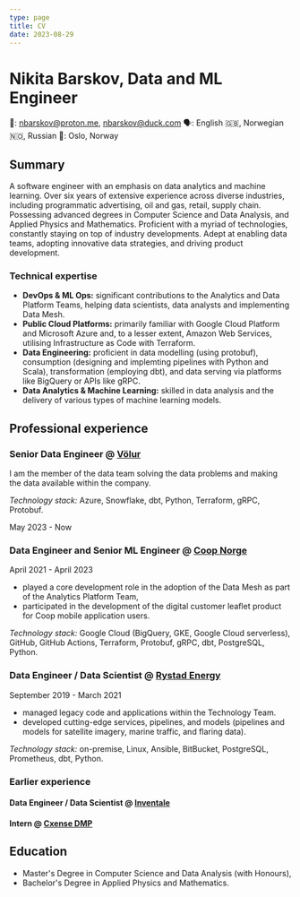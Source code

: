 ```yaml
---
type: page
title: CV
date: 2023-08-29
---
```


# Nikita Barskov, Data and ML Engineer

📧: [nbarskov@proton.me](mailto:nbarskov@proton.me),  [nbarskov@duck.com](mailto:nbarskov@duck.com)
🗣️: English 🇬🇧, Norwegian 🇳🇴, Russian
📍: Oslo, Norway

## Summary

A software engineer with an emphasis on data analytics and machine learning.
Over six years of extensive experience across diverse industries, including
programmatic advertising, oil and gas, retail, supply chain. Possessing
advanced degrees in Computer Science and Data Analysis, and Applied Physics and
Mathematics. Proficient with a myriad of technologies, constantly staying
on top of industry developments. Adept at enabling data teams, adopting
innovative data strategies, and driving product development.

### Technical expertise

- **DevOps & ML Ops:** significant contributions to the Analytics and Data
  Platform Teams, helping data scientists, data analysts and implementing Data Mesh.
- **Public Cloud Platforms:** primarily familiar with Google Cloud Platform and
   Microsoft Azure and, to a lesser extent, Amazon Web Services, utilising Infrastructure as Code with Terraform.
- **Data Engineering:** proficient in data modelling (using protobuf),
  consumption (designing and implemting pipelines with Python and Scala),
  transformation (employing dbt), and data serving via platforms like BigQuery
  or APIs like gRPC.
- **Data Analytics & Machine Learning:** skilled in data analysis and the
  delivery of various types of machine learning models.

## Professional experience

### Senior Data Engineer @ [Völur][volur]

I am the member of the data team solving the data problems and making the data
available within the company.

_Technology stack:_ Azure, Snowflake, dbt, Python, Terraform, gRPC, Protobuf.

May 2023 - Now

### Data Engineer and Senior ML Engineer @ [Coop Norge][coop-norge]

April 2021 - April 2023

- played a core development role in the adoption of the Data Mesh as part of
  the Analytics Platform Team,
- participated in the development of the digital customer leaflet product for
  Coop mobile application users.

_Technology stack:_ Google Cloud (BigQuery, GKE, Google Cloud
serverless), GitHub, GitHub Actions, Terraform, Protobuf, gRPC,
dbt, PostgreSQL, Python.

### Data Engineer / Data Scientist @ [Rystad Energy][rystad-energy]

September 2019 - March 2021

- managed legacy code and applications within the Technology Team.
- developed cutting-edge services, pipelines, and models (pipelines and models
  for satellite imagery, marine traffic, and flaring data).

_Technology stack:_ on-premise, Linux, Ansible, BitBucket, PostgreSQL,
Prometheus, dbt, Python.

### Earlier experience

#### Data Engineer / Data Scientist @ [Inventale][inventale]

#### Intern @ [Cxense DMP][cxense-dmp]


## Education

- Master's Degree in Computer Science and Data Analysis (with Honours),
- Bachelor's Degree in Applied Physics and Mathematics.

[volur]: https://volur.no
[coop-norge]: https://coop.no/
[rystad-energy]: https://www.rystadenergy.com/
[inventale]: https://inventale.com/en/
[cxense-dmp]: https://piano.io/product/dmp/
